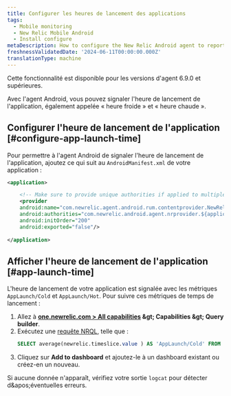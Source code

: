 ```yaml
---
title: Configurer les heures de lancement des applications
tags:
  - Mobile monitoring
  - New Relic Mobile Android
  - Install configure
metaDescription: How to configure the New Relic Android agent to report app launch time
freshnessValidatedDate: '2024-06-11T00:00:00.000Z'
translationType: machine
---
```


<Callout variant="important">
  Cette fonctionnalité est disponible pour les versions d'agent 6.9.0 et supérieures.
</Callout>

Avec l'agent Android, vous pouvez signaler l'heure de lancement de l'application, également appelée « heure froide » et « heure chaude ».

## Configurer l'heure de lancement de l'application [#configure-app-launch-time]

Pour permettre à l'agent Android de signaler l'heure de lancement de l'application, ajoutez ce qui suit au `AndroidManifest.xml` de votre application :

```xml
<application>

    <!-- Make sure to provide unique authorities if applied to multiple apps on the same device -->
    <provider
    android:name="com.newrelic.agent.android.rum.contentprovider.NewRelicAppContentProvider"
    android:authorities="com.newrelic.android.agent.nrprovider.${applicationId}"
    android:initOrder="200"
    android:exported="false"/>
    
</application>
```

## Afficher l'heure de lancement de l'application [#app-launch-time]

L'heure de lancement de votre application est signalée avec les métriques `AppLaunch/Cold` et `AppLaunch/Hot`. Pour suivre ces métriques de temps de lancement :

1. Allez à <DNT>**[one.newrelic.com &gt; All capabilities](https://one.newrelic.com/all-capabilities) &amp;gt; Capabilities &amp;gt; Query builder**</DNT>.
2. Exécutez une [requête NRQL](/docs/query-your-data/explore-query-data/query-builder/use-advanced-nrql-mode-query-data/), telle que :
   ```sql
   SELECT average(newrelic.timeslice.value ) AS 'AppLaunch/Cold' FROM Metric WHERE metricTimesliceName = 'AppLaunch/Cold' AND entity.guid = 'YOUR_APP_TOKEN' SINCE 1664218800000 UNTIL 1664220600000 TIMESERIES
   ```
3. Cliquez sur <DNT>**Add to dashboard**</DNT> et ajoutez-le à un dashboard existant ou créez-en un nouveau.

Si aucune donnée n'apparaît, vérifiez votre sortie `logcat` pour détecter d&amp;apos;éventuelles erreurs.
